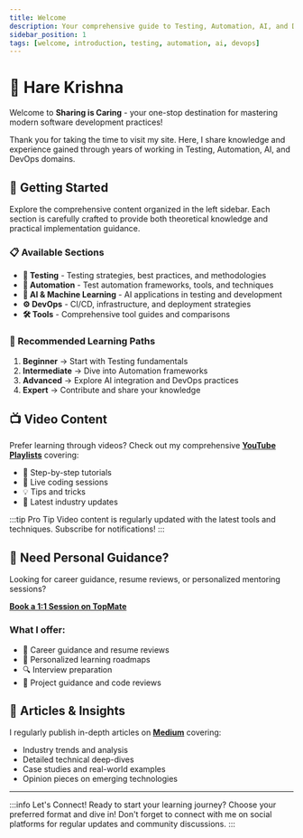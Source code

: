 ```yaml
---
title: Welcome
description: Your comprehensive guide to Testing, Automation, AI, and DevOps. Learn from practical resources, video content, and hands-on tutorials.
sidebar_position: 1
tags: [welcome, introduction, testing, automation, ai, devops]
---
```



# 🙏 Hare Krishna

Welcome to **Sharing is Caring** - your one-stop destination for mastering modern software development practices!

Thank you for taking the time to visit my site. Here, I share knowledge and experience gained through years of working in Testing, Automation, AI, and DevOps domains.

## 🚀 Getting Started

Explore the comprehensive content organized in the left sidebar. Each section is carefully crafted to provide both theoretical knowledge and practical implementation guidance.

<Tabs>
  <TabItem value="sections" label="Content Sections" default>
    
### 📋 Available Sections

- **🧪 Testing** - Testing strategies, best practices, and methodologies
- **🤖 Automation** - Test automation frameworks, tools, and techniques  
- **🔧 AI & Machine Learning** - AI applications in testing and development
- **⚙️ DevOps** - CI/CD, infrastructure, and deployment strategies
- **🛠️ Tools** - Comprehensive tool guides and comparisons

</TabItem>
  <TabItem value="learning" label="Learning Paths">
    
### 🎯 Recommended Learning Paths

1. **Beginner** → Start with Testing fundamentals
2. **Intermediate** → Dive into Automation frameworks
3. **Advanced** → Explore AI integration and DevOps practices
4. **Expert** → Contribute and share your knowledge

  </TabItem>
</Tabs>

## 📺 Video Content

Prefer learning through videos? Check out my comprehensive **[YouTube Playlists](https://www.youtube.com/@Udzial/playlists)** covering:

- 🎥 Step-by-step tutorials
- 🔴 Live coding sessions  
- 💡 Tips and tricks
- 🔄 Latest industry updates

:::tip Pro Tip
Video content is regularly updated with the latest tools and techniques. Subscribe for notifications!
:::

## 🤝 Need Personal Guidance?

Looking for career guidance, resume reviews, or personalized mentoring sessions?

**[Book a 1:1 Session on TopMate](https://topmate.io/gauravkhurana)**

### What I offer:
- 💼 Career guidance and resume reviews
- 🎯 Personalized learning roadmaps
- 🔍 Interview preparation
- 🚀 Project guidance and code reviews

## 📝 Articles & Insights

I regularly publish in-depth articles on **[Medium](https://www.medium.com/@gauravkhuraana)** covering:

- Industry trends and analysis
- Detailed technical deep-dives
- Case studies and real-world examples
- Opinion pieces on emerging technologies

---

:::info Let's Connect!
Ready to start your learning journey? Choose your preferred format and dive in! Don't forget to connect with me on social platforms for regular updates and community discussions.
:::
